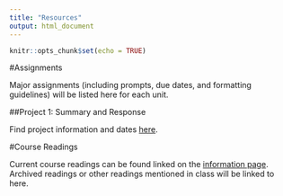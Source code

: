 ```yaml
---
title: "Resources"
output: html_document
---
```


```r
knitr::opts_chunk$set(echo = TRUE)
```
#Assignments

Major assignments (including prompts, due dates, and formatting guidelines) will be listed here for each unit.

##Project 1: Summary and Response

Find project information and dates [here](https://smartjw.github.io/collaborative_writing/summaryresponse.html).  


#Course Readings

Current course readings can be found linked on the [information page](https://github.com/smartjw/collaborative_writing/blob/master/docs/information.html).  
Archived readings or other readings mentioned in class will be linked to here.  
